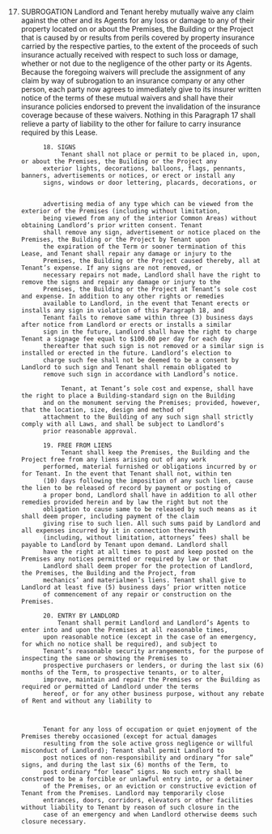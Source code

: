 17. SUBROGATION
                   Landlord and Tenant hereby mutually waive any claim against the other and its Agents for any loss or damage
              to any of their property located on or about the Premises, the Building or the Project that is caused by or results from
              perils covered by property insurance carried by the respective parties, to the extent of the proceeds of such insurance
              actually received with respect to such loss or damage, whether or not due to the negligence of the other party or its
              Agents. Because the foregoing waivers will preclude the assignment of any claim by way of subrogation to an
              insurance company or any other person, each party now agrees to immediately give to its insurer written notice of
              the terms of these mutual waivers and shall have their insurance policies endorsed to prevent the invalidation of the
              insurance coverage because of these waivers. Nothing in this Paragraph 17 shall relieve a party of liability to the
              other for failure to carry insurance required by this Lease.

              18. SIGNS
                   Tenant shall not place or permit to be placed in, upon, or about the Premises, the Building or the Project any
              exterior lights, decorations, balloons, flags, pennants, banners, advertisements or notices, or erect or install any
              signs, windows or door lettering, placards, decorations, or


              advertising media of any type which can be viewed from the exterior of the Premises (including without limitation,
              being viewed from any of the interior Common Areas) without obtaining Landlord’s prior written consent. Tenant
              shall remove any sign, advertisement or notice placed on the Premises, the Building or the Project by Tenant upon
              the expiration of the Term or sooner termination of this Lease, and Tenant shall repair any damage or injury to the
              Premises, the Building or the Project caused thereby, all at Tenant’s expense. If any signs are not removed, or
              necessary repairs not made, Landlord shall have the right to remove the signs and repair any damage or injury to the
              Premises, the Building or the Project at Tenant’s sole cost and expense. In addition to any other rights or remedies
              available to Landlord, in the event that Tenant erects or installs any sign in violation of this Paragraph 18, and
              Tenant fails to remove same within three (3) business days after notice from Landlord or erects or installs a similar
              sign in the future, Landlord shall have the right to charge Tenant a signage fee equal to $100.00 per day for each day
              thereafter that such sign is not removed or a similar sign is installed or erected in the future. Landlord’s election to
              charge such fee shall not be deemed to be a consent by Landlord to such sign and Tenant shall remain obligated to
              remove such sign in accordance with Landlord’s notice.

                   Tenant, at Tenant’s sole cost and expense, shall have the right to place a Building-standard sign on the Building
              and on the monument serving the Premises; provided, however, that the location, size, design and method of
              attachment to the Building of any such sign shall strictly comply with all Laws, and shall be subject to Landlord’s
              prior reasonable approval.

              19. FREE FROM LIENS
                   Tenant shall keep the Premises, the Building and the Project free from any liens arising out of any work
              performed, material furnished or obligations incurred by or for Tenant. In the event that Tenant shall not, within ten
              (10) days following the imposition of any such lien, cause the lien to be released of record by payment or posting of
              a proper bond, Landlord shall have in addition to all other remedies provided herein and by law the right but not the
              obligation to cause same to be released by such means as it shall deem proper, including payment of the claim
              giving rise to such lien. All such sums paid by Landlord and all expenses incurred by it in connection therewith
              (including, without limitation, attorneys’ fees) shall be payable to Landlord by Tenant upon demand. Landlord shall
              have the right at all times to post and keep posted on the Premises any notices permitted or required by law or that
              Landlord shall deem proper for the protection of Landlord, the Premises, the Building and the Project, from
              mechanics’ and materialmen’s liens. Tenant shall give to Landlord at least five (5) business days’ prior written notice
              of commencement of any repair or construction on the Premises.

              20. ENTRY BY LANDLORD
                  Tenant shall permit Landlord and Landlord’s Agents to enter into and upon the Premises at all reasonable times,
              upon reasonable notice (except in the case of an emergency, for which no notice shall be required), and subject to
              Tenant’s reasonable security arrangements, for the purpose of inspecting the same or showing the Premises to
              prospective purchasers or lenders, or during the last six (6) months of the Term, to prospective tenants, or to alter,
              improve, maintain and repair the Premises or the Building as required or permitted of Landlord under the terms
              hereof, or for any other business purpose, without any rebate of Rent and without any liability to



              Tenant for any loss of occupation or quiet enjoyment of the Premises thereby occasioned (except for actual damages
              resulting from the sole active gross negligence or willful misconduct of Landlord); Tenant shall permit Landlord to
              post notices of non-responsibility and ordinary “for sale” signs, and during the last six (6) months of the Term, to
              post ordinary “for lease” signs. No such entry shall be construed to be a forcible or unlawful entry into, or a detainer
              of the Premises, or an eviction or constructive eviction of Tenant from the Premises. Landlord may temporarily close
              entrances, doors, corridors, elevators or other facilities without liability to Tenant by reason of such closure in the
              case of an emergency and when Landlord otherwise deems such closure necessary.
